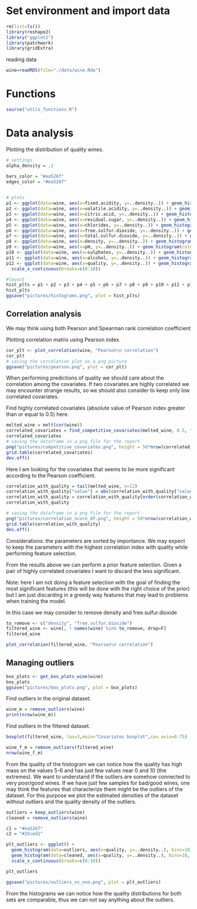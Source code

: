 # Set environment and import data

```r
rm(list=ls())
library(reshape2)
library("ggplot2")
library(patchwork)
library(gridExtra)
```

reading data

```r
wine=readRDS(file="./data/wine.Rda")
```

# Functions
```r
source("utils_functions.R")
```

# Data analysis

Plotting the distribution of quality wines.

```r
# settings
alpha_density = .2

bars_color = "#ea526f"
edges_color = "#ea526f"
  

# plots
p1 <- ggplot(data=wine, aes(x=fixed.acidity, y=..density..)) + geom_histogram(color=edges_color, fill=bars_color)
p2 <- ggplot(data=wine, aes(x=volatile.acidity, y=..density..)) + geom_histogram(color=edges_color, fill=bars_color)
p3 <- ggplot(data=wine, aes(x=citric.acid, y=..density..)) + geom_histogram(color=edges_color, fill=bars_color)
p4 <- ggplot(data=wine, aes(x=residual.sugar, y=..density..)) + geom_histogram(color=edges_color, fill=bars_color)
p5 <- ggplot(data=wine, aes(x=chlorides, y=..density..)) + geom_histogram(color=edges_color, fill=bars_color)
p6 <- ggplot(data=wine, aes(x=free.sulfur.dioxide, y=..density..)) + geom_histogram(color=edges_color, fill=bars_color)
p7 <- ggplot(data=wine, aes(x=total.sulfur.dioxide, y=..density..)) + geom_histogram(color=edges_color, fill=bars_color)
p8 <- ggplot(data=wine, aes(x=density, y=..density..)) + geom_histogram(color=edges_color, fill=bars_color)
p9 <- ggplot(data=wine, aes(x=pH, y=..density..)) + geom_histogram(color=edges_color, fill=bars_color)
p10 <- ggplot(data=wine, aes(x=sulphates, y=..density..)) + geom_histogram(color=edges_color, fill=bars_color)
p11 <- ggplot(data=wine, aes(x=alcohol, y=..density..)) + geom_histogram(color=edges_color, fill=bars_color)
p12 <- ggplot(data=wine, aes(x=quality, y=..density..)) + geom_histogram(bins=10, color=edges_color, fill=bars_color, center=0, binwidth = 1) +
  scale_x_continuous(breaks=c(0:10))

#layout
hist_plts = p1 + p2 + p3 + p4 + p5 + p6 + p7 + p8 + p9 + p10 + p11 + p12 + plot_layout(ncol = 3)
hist_plts
ggsave("pictures/histograms.png", plot = hist_plts)
```

## Correlation analysis

We may think using both Pearson and Spearman rank correlation coefficient

Plotting correlation matrix using Pearson index.

```r
cor_plt <- plot_correlation(wine, "Pearson\n correlation")
cor_plt
# saving the correlation plot as a png picture
ggsave("pictures/pearson.png", plot = cor_plt)

```

When performing predictions of quality we should care about the correlation among the covariates. If two covariates are highly correlated we may encounter strange results, so we should also consider to keep only low correlated covariates.

Find highly correlated covariates (absolute value of Pearson index greater than or equal to 0.5) here.

```r
melted_wine = melt(cor(wine))
correlated_covariates = find_competitive_covariates(melted_wine, 0.5, "quality")
correlated_covariates
# saving the dataframe in a png file for the report
png("pictures/competitive_covariates.png", height = 50*nrow(correlated_covariates), width = 200*ncol(correlated_covariates))
grid.table(correlated_covariates)
dev.off()
```

Here I am looking for the covariates that seems to be more significant according to the Pearson coefficient.

```r
correlation_with_quality = tail(melted_wine, n=12)
correlation_with_quality["value"] = abs(correlation_with_quality["value"])
correlation_with_quality = correlation_with_quality[order(correlation_with_quality$value, decreasing = TRUE),]
correlation_with_quality

# saving the dataframe in a png file for the report
png("pictures/correlation_score_df.png", height = 50*nrow(correlation_with_quality), width = 200*ncol(correlation_with_quality))
grid.table(correlation_with_quality)
dev.off()
```

Considerations: the parameters are sorted by importance. We may expect to keep the parameters with the highest correlation index with quality while performing feature selection.

From the results above we can perform a prior feature selection. Given a pair of highly correlated covariates I want to discard the less significant.

Note: here I am not doing a feature selection with the goal of finding the most significant features (this will be done with the right choice of the prior) but I am just discarding in a greedy way features that may lead to problems when training the model.

In this case we may consider to remove density and free.sulfur.dioxide

```r
to_remove <- c("density", "free.sulfur.dioxide")
filtered_wine <- wine[, ! names(wine) %in% to_remove, drop=F]
filtered_wine
```

```r
plot_correlation(filtered_wine, "Pearson\n correlation")
```

## Managing outliers


```r
box_plots <- get_box_plots_wine(wine)
box_plots
ggsave("pictures/box_plots.png", plot = box_plots)
```

Find outliers in the original dataset.

```r
wine_m = remove_outliers(wine)
print(nrow(wine_m))
```

Find outliers in the filtered dataset.

```r
boxplot(filtered_wine, las=3,main="Covariates boxplot",cex.axis=0.75)
```

```r
wine_f_m = remove_outliers(filtered_wine)
nrow(wine_f_m)
```


From the quality of the histogram we can notice how the quality has high mass on the
values 5-6 and has just few values near 0 and 10 (the extremes).
We want to understand if the outliers are somehow connected to very poor/good wines.
If we have just few samples for bad/good wines, one may think the features that 
characterize them might be the outliers of the dataset.
For this purpose we plot the estimated densities of the dataset without outliers
and the quality density of the outliers.
```r
outliers = keep_outliers(wine)
cleaned = remove_outliers(wine)
```

```r
c1 = "#ea526f"
c2 = "#25ced1"

plt_outliers <- ggplot() + 
  geom_histogram(data=outliers, aes(x=quality, y=..density..), bins=10, color=c1, fill=c1, alpha=0.5, center=0,binwidth = 1) +
  geom_histogram(data=cleaned, aes(x=quality, y=..density..), bins=10, color=c2, fill=c2, alpha=0.5, center=0,binwidth = 1) +
  scale_x_continuous(breaks=c(0:10))

plt_outliers

ggsave("pictures/outliers_vs_non.png", plot = plt_outliers)
```

From the histograms we can notice how the quality distributions for both sets 
are comparable, thus we can not say anything about the outliers.


